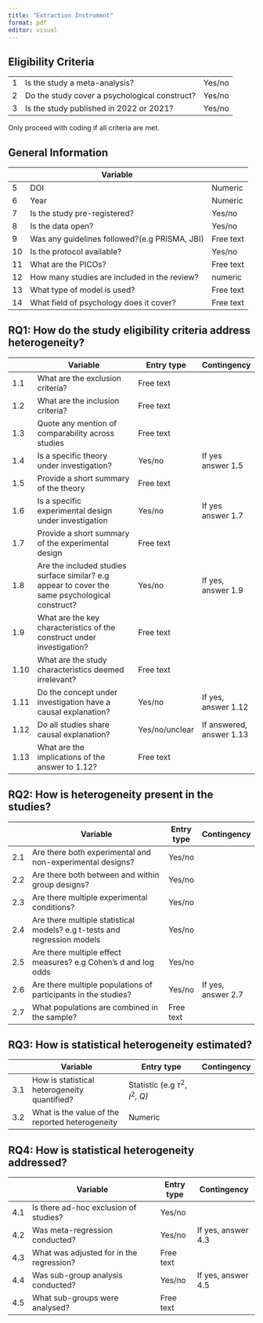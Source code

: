 ```yaml
---
title: "Extraction Instrument"
format: pdf
editor: visual
---
```


## Eligibility Criteria

|     |                                               |        |
|-----|-----------------------------------------------|--------|
| 1   | Is the study a meta-analysis?                 | Yes/no |
| 2   | Do the study cover a psychological construct? | Yes/no |
| 3   | Is the study published in 2022 or 2021?       | Yes/no |

Only proceed with coding if all criteria are met.

## General Information

|     | Variable                                      |           |
|-----|-----------------------------------------------|-----------|
| 5   | DOI                                           | Numeric   |
| 6   | Year                                          | Numeric   |
| 7   | Is the study pre-registered?                  | Yes/no    |
| 8   | Is the data open?                             | Yes/no    |
| 9   | Was any guidelines followed?(e.g PRISMA, JBI) | Free text |
| 10  | Is the protocol available?                    | Yes/no    |
| 11  | What are the PICOs?                           | Free text |
| 12  | How many studies are included in the review?  | numeric   |
| 13  | What type of model is used?                   | Free text |
| 14  | What field of psychology does it cover?       | Free text |

## RQ1: How do the study eligibility criteria address heterogeneity?

|      | Variable                                                                                        | Entry type     | Contingency              |
|------|-------------------------------------------------------------------------------------------------|----------------|--------------------------|
| 1.1  | What are the exclusion criteria?                                                                | Free text      |                          |
| 1.2  | What are the inclusion criteria?                                                                | Free text      |                          |
| 1.3  | Quote any mention of comparability across studies                                               | Free text      |                          |
| 1.4  | Is a specific theory under investigation?                                                       | Yes/no         | If yes answer 1.5        |
| 1.5  | Provide a short summary of the theory                                                           | Free text      |                          |
| 1.6  | Is a specific experimental design under investigation                                           | Yes/no         | If yes answer 1.7        |
| 1.7  | Provide a short summary of the experimental design                                              | Free text      |                          |
| 1.8  | Are the included studies surface similar? e.g appear to cover the same psychological construct? | Yes/no         | If yes, answer 1.9       |
| 1.9  | What are the key characteristics of the construct under investigation?                          | Free text      |                          |
| 1.10 | What are the study characteristics deemed irrelevant?                                           | Free text      |                          |
| 1.11 | Do the concept under investigation have a causal explanation?                                   | Yes/no         | If yes, answer 1.12      |
| 1.12 | Do all studies share causal explanation?                                                        | Yes/no/unclear | If answered, answer 1.13 |
| 1.13 | What are the implications of the answer to 1.12?                                                | Free text      |                          |

## RQ2: How is heterogeneity present in the studies?

|     | Variable                                                                 | Entry type | Contingency        |
|-----|--------------------------------------------------------------------------|------------|--------------------|
| 2.1 | Are there both experimental and non-experimental designs?                | Yes/no     |                    |
| 2.2 | Are there both between and within group designs?                         | Yes/no     |                    |
| 2.3 | Are there multiple experimental conditions?                              | Yes/no     |                    |
| 2.4 | Are there multiple statistical models? e.g t-tests and regression models | Yes/no     |                    |
| 2.5 | Are there multiple effect measures? e.g Cohen's d and log odds           | Yes/no     |                    |
| 2.6 | Are there multiple populations of participants in the studies?           | Yes/no     | If yes, answer 2.7 |
| 2.7 | What populations are combined in the sample?                             | Free text  |                    |

## RQ3: How is statistical heterogeneity estimated?

|     | Variable                                        | Entry type                           | Contingency |
|-----|-------------------------------------------------|--------------------------------------|-------------|
| 3.1 | How is statistical heterogeneity quantified?    | Statistic (e.g $\tau^2$, $I^2$, *Q)* |             |
| 3.2 | What is the value of the reported heterogeneity | Numeric                              |             |

## RQ4: How is statistical heterogeneity addressed?

|     | Variable                                 | Entry type | Contingency        |
|-----|------------------------------------------|------------|--------------------|
| 4.1 | Is there ad-hoc exclusion of studies?    | Yes/no     |                    |
| 4.2 | Was meta-regression conducted?           | Yes/no     | If yes, answer 4.3 |
| 4.3 | What was adjusted for in the regression? | Free text  |                    |
| 4.4 | Was sub-group analysis conducted?        | Yes/no     | If yes, answer 4.5 |
| 4.5 | What sub-groups were analysed?           | Free text  |                    |
